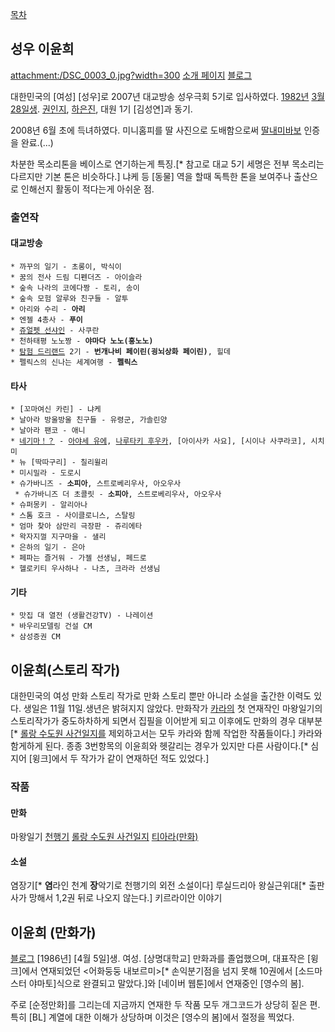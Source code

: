 [[목차]]

== 성우 이윤희 ==
attachment:/DSC_0003_0.jpg?width=300
[http://blog.daum.net/daekyosori/19 소개 페이지] [http://www.cyworld.com/kkamankong62 블로그]

대한민국의 [여성] [성우]로 2007년 대교방송 성우극회 5기로 입사하였다. [[1982년]] [[3월 28일]]생. [[권인지]], [[하은진]], 대원 1기 [김성연]과 동기.

2008년 6월 초에 득녀하였다. 미니홈피를 딸 사진으로 도배함으로써 [[딸내미바보]] 인증을 완료.(...)

차분한 목소리톤을 베이스로 연기하는게 특징.[* 참고로 대교 5기 세명은 전부 목소리는 다르지만 기본 톤은 비슷하다.] 냐케 등 [동물] 역을 할때 독특한 톤을 보여주나 출산으로 인해선지 활동이 적다는게 아쉬운 점.

=== 출연작 ===
==== 대교방송 ====
 * 까꾸의 일기 - 초롱이, 박식이
 * 꿈의 전사 드림 디펜더즈 - 아이슬라
 * 숲속 나라의 코에다짱 - 토리, 송이
 * 숲속 모험 알루와 친구들 - 알투
 * 아리와 수리 - '''아리'''
 * 엔젤 4총사 - '''푸이'''
 * [[쥬얼펫 선샤인]] - 사쿠란
 * 천하태평 노노짱 - '''야마다 노노(홍노노)'''
 * [[탐험 드리랜드]] 2기 - '''번개나비 페이린(굉뇌상화 페이린)''', 힐데
 * 펠릭스의 신나는 세계여행 - '''펠릭스'''

==== 타사 ====
 * [꼬마여신 카린] - 냐케
 * 날아라 방울방울 친구들 - 유령군, 가솔린양
 * 날아라 팬코 - 애니
 * [[네기마！？]] - [[아야세 유에]], [[나루타키 후우카]], [아이사카 사요], [시이나 사쿠라코], 시치미
 * 뉴 [딱따구리] - 칠리윌리
 * 미시밀라 - 도로시
 * 슈가바니즈 - '''소피아''', 스트로베리우사, 아오우사
  * 슈가바니즈 더 초콜릿 - '''소피아''', 스트로베리우사, 아오우사
 * 슈퍼몽키 - 알리아나
 * 스톰 호크 - 사이클로니스, 스탈링
 * 엄마 찾아 삼만리 극장판 - 쥬리에타
 * 왁자지껄 지구마을 - 샐리
 * 은하의 일기 - 은아
 * 페파는 즐거워 - 가젤 선생님, 페드로
 * 헬로키티 우사하나 - 나츠, 크라라 선생님

==== 기타 ====
 * 맛집 대 열전 (생활건강TV) - 나레이션
 * 바우리모델링 건설 CM
 * 삼성증권 CM

== 이윤희(스토리 작가) ==

대한민국의 여성 만화 스토리 작가로 만화 스토리 뿐만 아니라 소설을 출간한 이력도 있다. 생일은 11월 11일.생년은 밝혀지지 않았다. 만화작가 [[카라]]의 첫 연재작인 마왕일기의 스토리작가가 중도하차하게 되면서 집필을 이어받게 되고 이후에도 만화의 경우 대부분[* [[롤랑 수도원 사건일지]]를 제외하고서는 모두 카라와 함께 작업한 작품들이다.] 카라와 함게하게 된다. 종종 3번항목의 이윤희와 헷갈리는 경우가 있지만 다른 사람이다.[* 심지어 [윙크]에서 두 작가가 같이 연재하던 적도 있었다.]


=== 작품 ===
==== 만화 ====
마왕일기
[[천행기]]
[[롤랑 수도원 사건일지]]
[[티아라(만화)]]
==== 소설 ====
염장기[* '''염'''라인 천계 '''장'''악기로 천행기의 외전 소설이다]
루실드리아 왕실근위대[* 출판사가 망해서 1,2권 뒤로 나오지 않는다.]
키르라이안 이야기

== 이윤희 (만화가) ==
[http://blog.naver.com/yoonhee0405 블로그]
[1986년] [4월 5일]생. 여성. [상명대학교] 만화과를 졸업했으며, 대표작은 [윙크]에서 연재되었던 <어화둥둥 내보르미>[* 손익분기점을 넘지 못해 10권에서 [소드마스터 야마토]식으로 완결되고 말았다.]와 [네이버 웹툰]에서 연재중인 [영수의 봄]. 

주로 [순정만화]를 그리는데 지금까지 연재한 두 작품 모두 개그코드가 상당히 짙은 편. 특히 [BL] 계열에 대한 이해가 상당하며 이것은 [영수의 봄]에서 절정을 찍었다.
